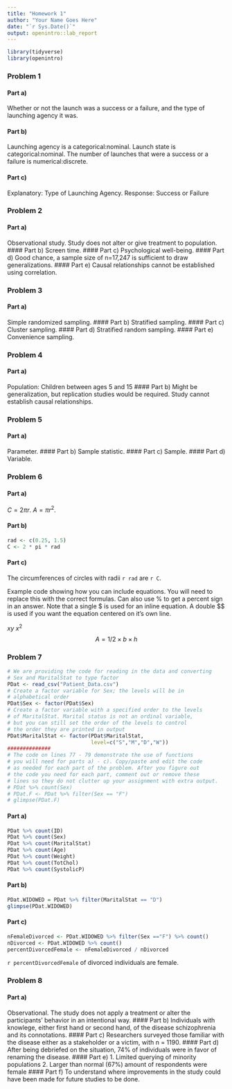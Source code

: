 ```yaml
---
title: "Homework 1"
author: "Your Name Goes Here"
date: "`r Sys.Date()`"
output: openintro::lab_report
---
```


```r
library(tidyverse)
library(openintro)
```

### Problem 1
#### Part a)
Whether or not the launch was a success or a failure, and the type of launching agency it was.

#### Part b)
Launching agency is a categorical:nominal. Launch state is categorical:nominal. The number of launches that were a success or a failure is numerical:discrete.

#### Part c)
Explanatory: Type of Launching Agency. Response: Success or Failure

### Problem 2
#### Part a)
Observational study. Study does not alter or give treatment to population.
#### Part b)
Screen time.
#### Part c)
Psychological well-being.
#### Part d)
Good chance, a sample size of n=17,247 is sufficient to draw generalizations.
#### Part e)
Causal relationships cannot be established using correlation.

### Problem 3
#### Part a)
Simple randomized sampling.
#### Part b)
Stratified sampling.
#### Part c)
Cluster sampling.
#### Part d)
Stratified random sampling.
#### Part e)
Convenience sampling.

### Problem 4
#### Part a)
Population: Children between ages 5 and 15
#### Part b)
Might be generalization, but replication studies would be required. Study cannot establish causal relationships.

### Problem 5
#### Part a)
Parameter.
#### Part b)
Sample statistic.
#### Part c)
Sample.
#### Part d)
Variable.

### Problem 6

#### Part a)
$C=2 \pi r$.
$A = \pi r^2$.

#### Part b)
```r
rad <- c(0.25, 1.5)
C <- 2 * pi * rad
```

#### Part c)
The circumferences of circles with radii `r rad` are `r C`.

Example code showing how you can include equations. You will need to replace this with the correct formulas. Can also use \% to get a percent sign in an answer. Note that a single $ is used for an inline equation. A double $$ is used if you want the equation centered on it's own line.

$xy$   $x^2$
$$A = 1/2 \times b \times h$$

### Problem 7
``` r
# We are providing the code for reading in the data and converting
# Sex and MaritalStat to type factor
PDat <- read_csv("Patient_Data.csv")
# Create a factor variable for Sex; the levels will be in 
# alphabetical order
PDat$Sex <- factor(PDat$Sex)
# Create a factor variable with a specified order to the levels
# of MaritalStat. Marital status is not an ordinal variable, 
# but you can still set the order of the levels to control 
# the order they are printed in output
PDat$MaritalStat <- factor(PDat$MaritalStat,
                           level=c("S","M","D","W"))
############## 
# The code on lines 77 - 79 demonstrate the use of functions 
# you will need for parts a) - c). Copy/paste and edit the code
# as needed for each part of the problem. After you figure out
# the code you need for each part, comment out or remove these 
# lines so they do not clutter up your assignment with extra output.
# PDat %>% count(Sex)
# PDat.F <- PDat %>% filter(Sex == "F")
# glimpse(PDat.F)
```

#### Part a)
```r
PDat %>% count(ID)
PDat %>% count(Sex)
PDat %>% count(MaritalStat)
PDat %>% count(Age)
PDat %>% count(Weight)
PDat %>% count(TotChol)
PDat %>% count(SystolicP)
```
#### Part b)
```r
PDat.WIDOWED = PDat %>% filter(MaritalStat == "D")
glimpse(PDat.WIDOWED)
```

#### Part c)
```r
nFemaleDivorced <- PDat.WIDOWED %>% filter(Sex =="F") %>% count()
nDivorced <- PDat.WIDOWED %>% count()
percentDivorcedFemale <- nFemaleDivorced / nDivorced
```
`r percentDivorcedFemale` of divorced individuals are female.

### Problem 8
#### Part a)
Observational. The study does not apply a treatment or alter the participants' behavior in an intentional way.
#### Part b)
Individuals with knowlege, either first hand or second hand, of the disease schizophrenia and its connotations.
#### Part c)
Researchers surveyed those familiar with the disease either as a stakeholder or a victim, with n = 1190.
#### Part d)
After being debriefed on the situation, 74% of individuals were in favor of renaming the disease.
#### Part e)
1. Limited querying of minority populations
2. Larger than normal (67%) amount of respondents were female
#### Part f)
To understand where improvements in the study could have been made for future studies to be done.